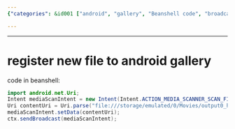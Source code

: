 ```yaml
---
{"categories": &id001 ["android", "gallery", "Beanshell code", "broadcast intent", "media scanner", "file registration", "Android development"], "category": "Android Development", "date": "2022-11-04 09:36:07", "description": "Learn how to register a new file in the Android gallery using Beanshell code. The article explains the process of sending a broadcast intent to scan a specific file and adding it to the Android media scanner, allowing the file to be accessible within the gallery.", "tags": *id001, "title": "Register a New File in Android Gallery using Beanshell Code"}

---
```


------

# register new file to android gallery

code in beanshell:

```java
import android.net.Uri;
Intent mediaScanIntent = new Intent(Intent.ACTION_MEDIA_SCANNER_SCAN_FILE);
Uri contentUri = Uri.parse("file:///storage/emulated/0/Movies/output0_higher.mp4");
mediaScanIntent.setData(contentUri);
ctx.sendBroadcast(mediaScanIntent);
```


